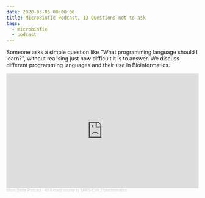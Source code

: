 ```yaml
---
date: 2020-03-05 00:00:00
title: MicroBinfie Podcast, 13 Questions not to ask
tags:
  - microbinfie
  - podcast
---
```

Someone asks a simple question like "What programming language should
I learn?", without realising just how difficult it is to answer. We
discuss different programming languages and their use in
Bioinformatics.

<iframe width="100%" height="300" scrolling="no" frameborder="no" allow="autoplay" src="https://w.soundcloud.com/player/?url=https%3A//api.soundcloud.com/tracks/719280634&color=%23ff5500&auto_play=false&hide_related=false&show_comments=true&show_user=true&show_reposts=false&show_teaser=true&visual=true"></iframe><div style="font-size: 10px; color: #cccccc;line-break: anywhere;word-break: normal;overflow: hidden;white-space: nowrap;text-overflow: ellipsis; font-family: Interstate,Lucida Grande,Lucida Sans Unicode,Lucida Sans,Garuda,Verdana,Tahoma,sans-serif;font-weight: 100;"><a href="https://soundcloud.com/microbinfie" title="Micro Binfie Podcast" target="_blank" style="color: #cccccc; text-decoration: none;">Micro Binfie Podcast</a> · <a href="https://soundcloud.com/microbinfie/40-a-crash-course-in-sars-cov-2-bioinformatics" title="13 Questions not to ask" target="_blank" style="color: #cccccc; text-decoration: none;">40 A crash course in SARS-CoV-2 bioinformatics</a></div>

